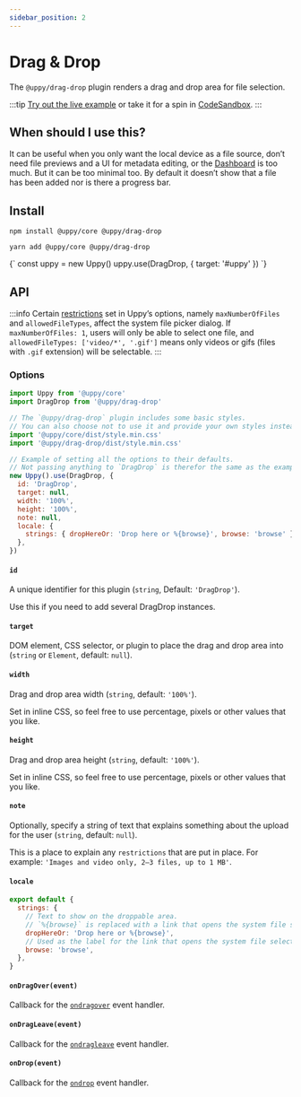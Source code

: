 ```yaml
---
sidebar_position: 2
---
```




# Drag & Drop

The `@uppy/drag-drop` plugin renders a drag and drop area for file selection.

:::tip
[Try out the live example](/examples) or take it for a spin in [CodeSandbox](https://codesandbox.io/s/uppy-drag-drop-gyewzx?file=/src/index.js).
:::

## When should I use this?

It can be useful when you only want the local device as a file source, don’t need file previews and a UI for metadata editing,
or the [Dashboard](/docs/dashboard/) is too much. But it can be too minimal too.
By default it doesn’t show that a file has been added nor is there a progress bar.

## Install

<Tabs>
  <TabItem value="npm" label="NPM" default>

  ```shell
  npm install @uppy/core @uppy/drag-drop
  ```

  </TabItem>

  <TabItem value="yarn" label="Yarn">

  ```shell
  yarn add @uppy/core @uppy/drag-drop
  ```

  </TabItem>

  <TabItem value="cdn" label="CDN">
    <UppyCdnExample>
      {`
        const uppy = new Uppy()
        uppy.use(DragDrop, { target: '#uppy' })
      `}
    </UppyCdnExample>
  </TabItem>
</Tabs>

## API

:::info
Certain [restrictions](/docs/uppy#restrictions) set in Uppy’s options, namely `maxNumberOfFiles` and `allowedFileTypes`,
affect the system file picker dialog. If `maxNumberOfFiles: 1`, users will only be able to select one file,
and `allowedFileTypes: ['video/*', '.gif']` means only videos or gifs (files with `.gif` extension) will be selectable.
:::

### Options

```js
import Uppy from '@uppy/core'
import DragDrop from '@uppy/drag-drop'

// The `@uppy/drag-drop` plugin includes some basic styles.
// You can also choose not to use it and provide your own styles instead.
import '@uppy/core/dist/style.min.css'
import '@uppy/drag-drop/dist/style.min.css'

// Example of setting all the options to their defaults.
// Not passing anything to `DragDrop` is therefor the same as the example below.
new Uppy().use(DragDrop, {
  id: 'DragDrop',
  target: null,
  width: '100%',
  height: '100%',
  note: null,
  locale: {
    strings: { dropHereOr: 'Drop here or %{browse}', browse: 'browse' },
  },
})
```

#### `id`

A unique identifier for this plugin (`string`, Default: `'DragDrop'`).

Use this if you need to add several DragDrop instances.

#### `target`

DOM element, CSS selector, or plugin to place the drag and drop area into (`string` or `Element`, default: `null`).

#### `width`

Drag and drop area width (`string`, default: `'100%'`).

Set in inline CSS, so feel free to use percentage, pixels or other values that you like.

#### `height`

Drag and drop area height (`string`, default: `'100%'`).

Set in inline CSS, so feel free to use percentage, pixels or other values that you like.

#### `note`

Optionally, specify a string of text that explains something about the upload for the user (`string`, default: `null`).

This is a place to explain any `restrictions` that are put in place. For example: `'Images and video only, 2–3 files, up to 1 MB'`.

#### `locale`

```js
export default {
  strings: {
    // Text to show on the droppable area.
    // `%{browse}` is replaced with a link that opens the system file selection dialog.
    dropHereOr: 'Drop here or %{browse}',
    // Used as the label for the link that opens the system file selection dialog.
    browse: 'browse',
  },
}
```

#### `onDragOver(event)`

Callback for the [`ondragover`][ondragover] event handler.

#### `onDragLeave(event)`

Callback for the [`ondragleave`][ondragleave] event handler.

#### `onDrop(event)`

Callback for the [`ondrop`][ondrop] event handler.

[ondragover]: https://developer.mozilla.org/en-US/docs/Web/API/GlobalEventHandlers/ondragover

[ondragleave]: https://developer.mozilla.org/en-US/docs/Web/API/GlobalEventHandlers/ondragleave

[ondrop]: https://developer.mozilla.org/en-US/docs/Web/API/GlobalEventHandlers/ondrop
